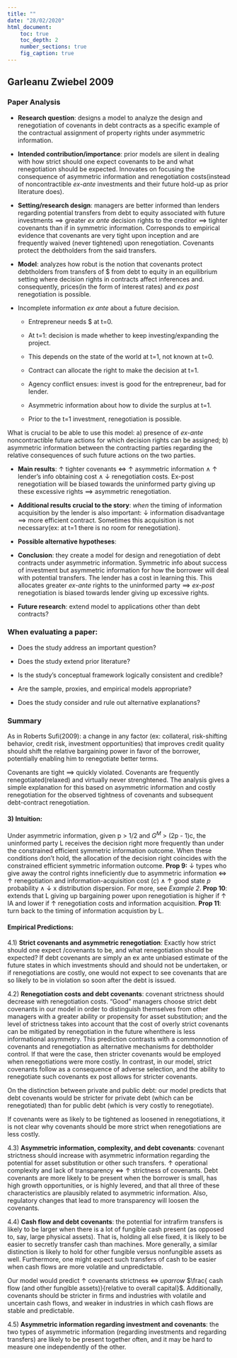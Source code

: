 ---
title: ""
date: "28/02/2020"
html_document:
    toc: true
    toc_depth: 2
    number_sections: true
    fig_caption: true
---
## Garleanu Zwiebel 2009{.tabset}

### Paper Analysis

- **Research question**: designs a model to analyze the design and renegotiation of covenants in debt contracts as a specific example of the contractual assignment of property rights under asymmetric information.

- **Intended contribution/importance**: prior models are silent in dealing with how strict should one expect covenants to be and what renegotiation should be expected. Innovates on focusing the consequence of asymmetric information and renegotiation costs(instead of noncontractible *ex-ante* investments and their future hold-up as prior literature does).

- **Setting/research design**: managers are better informed than lenders regarding potential transfers from debt to equity associated with future investments $\implies$ greater *ex ante* decision rights to the creditor $\implies$ tighter covenants than if in symmetric information. Corresponds to empirical evidence that covenants are very tight upon inception and are frequently waived (never tightened) upon renegotiation. Covenants protect the debtholders from the said transfers. 

- **Model**: analyzes how robut is the notion that covenants protect debtholders from transfers of \$ from debt to equity in an equilibrium setting where decision rights in contracts affect inferences and. consequently, prices(in the form of interest rates) and *ex post* renegotiation is possible. 

- Incomplete information *ex ante* about a future decision.

    - Entrepreneur needs \$ at t=0. 
    
    - At t=1: decision is made whether to keep investing/expanding the project.
    
    - This depends on the state of the world at t=1, not known at t=0. 
    
    - Contract can allocate the right to make the decision at t=1.
    
    - Agency conflict ensues: invest is good for the entrepreneur, bad for lender. 
    
    - Asymmetric information about how to divide the surplus at t=1. 
    
    - Prior to the t=1 investment, renegotiation is possible.

What is crucial to be able to use this model: a) presence of *ex-ante* noncontractible future actions for which decision rights can be assigned; b) asymmetric information between the contracting parties regarding the relative consequences of such future actions on the two parties. 

- **Main results**: $\uparrow$ tighter covenants $\iff$ $\uparrow$ asymmetric information $\land$ $\uparrow$ lender's info obtaining cost $\land$ $\downarrow$ renegotiation costs. Ex-post renegotiation will be biased towards the uninformed party giving up these excessive rights $\implies$ asymmetric renegotiation.

- **Additional results crucial to the story**: *when* the timing of information acquisition by the lender is also important: $\downarrow$ information disadvantage $\implies$ more efficient contract. Sometimes this acquisition is not necessary(ex: at t=1 there is no room for renegotiation). 

- **Possible alternative hypotheses**: 

- **Conclusion**: they create a model for design and renegotiation of debt contracts under asymmetric information. Symmetric info about success of investment but asymmetric information for how the borrower will deal with potential transfers. The lender has a cost in learning this. This allocates greater *ex-ante* rights to the uninformed party $\implies$ *ex-post* renegotiation is biased towards lender giving up excessive rights.  

- **Future research**: extend model to applications other than debt contracts? 

### When evaluating a paper:

- Does the study address an important question?

- Does the study extend prior literature?

- Is the study's conceptual framework logically consistent and credible?

- Are the sample, proxies, and empirical models appropriate?

- Does the study consider and rule out alternative explanations?

### Summary

As in Roberts Sufi(2009): a change in any factor (ex: collateral, risk-shifting behavior, credit risk, investment opportunities) that improves credit quality should shift the relative bargaining power in favor of the borrower, potentially enabling him to renegotiate better terms.

Covenants are tight $\implies$ quickly violated. Covenants are frequently renegotiated(relaxed) and virtually never strenghtened. The analysis gives a simple explanation for this based on asymmetric information and costly renegotiation for the observed tightness of covenants and subsequent debt-contract renegotiation. 

#### 3) **Intuition**: 

Under asymmetric information, given p > 1/2 and $G^M$ > (2p - 1)c, the uninformed party L receives the decision right more frequently than under the constrained efficient symmetric information outcome. When these conditions don't hold, the allocation of the decision right coincides with the constrained efficient symmetric information outcome. **Prop 9:** $\downarrow$ types who give away the control rights inneficiently due to asymmetric information $\iff$ $\uparrow$ renegotiation and information-acquisition cost (*c*) $\land$ $\uparrow$ good state *p* probability $\land$ $\downarrow$ x distribution dispersion. For more, see *Example 2*. **Prop 10**: extends that L giving up bargaining power upon renegotiation is higher if $\uparrow$ IA and lower if $\uparrow$ renegotiation costs and information acquisition. **Prop 11**: turn back to the timing of information acquistion by L.

#### **Empirical Predictions**:

4.1) **Strict covenants and asymmetric renegotiation**: Exactly how strict should one expect /covenants to be, and what renegotiation should be expected? If debt covenants are simply an ex ante unbiased estimate of the future states in which investments should and should not be undertaken, or if renegotiations are costly, one would not expect to see covenants that are so likely to be in violation so soon after the debt is issued.

4.2) **Renegotiation costs and debt covenants**: covenant strictness should decrease with renegotiation costs. “Good” managers choose strict debt covenants in our model in order to distinguish themselves from other managers with a greater ability or propensity for asset substitution; and the level of strictness takes into account that the cost of overly strict covenants can be mitigated by renegotiation in the future whenthere is less informational asymmetry. This prediction contrasts with a commonnotion of covenants and renegotiation as alternative mechanisms for debtholder control. If that were the case, then stricter covenants would be employed when renegotiations were more costly. In contrast, in our model, strict covenants follow as a consequence of adverse selection, and the ability to renegotiate such covenants ex post allows for stricter covenants.

On the distinction between private and public debt: our model predicts that debt covenants would be stricter for private debt (which can be renegotiated) than for public debt (which is very costly to renegotiate).

If covenants were as likely to be tightened as loosened in renegotiations, it is not clear why covenants should be more strict when renegotiations are less costly.

4.3) **Asymmetric information, complexity, and debt covenants**: covenant strictness should increase with asymmetric information regarding the potential for asset substitution or other such transfers. $\uparrow$ operational complexity and lack of transparency $\iff$ $\uparrow$ strictness of covenants. Debt covenants are more likely to be present when the borrower is small, has high growth opportunities, or is highly levered, and that all three of these characteristics are plausibly related to asymmetric information. Also, regulatory changes that lead to more transparency will loosen the covenants.

4.4) **Cash flow and debt covenants**: the potential for intrafirm transfers is likely to be larger when there is a lot of fungible cash present (as opposed to, say, large physical assets). That is, holding all else fixed, it is likely to be easier to secretly transfer cash than machines. More generally, a similar distinction is likely to hold for other fungible versus nonfungible assets as well. Furthermore, one might expect such transfers of cash to be easier when cash flows are more volatile and unpredictable.

Our model would predict $\uparrow$ covenants strictness $\iff$ $uparrow$ $\frac{ cash flow (and other fungible assets)}{relative to overall capital}$. Additionally, covenants should be stricter in firms and industries with volatile and uncertain cash flows, and weaker in industries in which cash flows are stable and predictable.

4.5) **Asymmetric information regarding investment and covenants**: the two types of asymmetric information (regarding investments and regarding transfers) are likely to be present together often, and it may be hard to measure one independently of the other.


